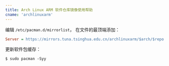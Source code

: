 ```yaml
---
title: Arch Linux ARM 软件仓库镜像使用帮助
cname: 'archlinuxarm'
---
```


编辑 `/etc/pacman.d/mirrorlist`， 在文件的最顶端添加：

```ini
Server = https://mirrors.tuna.tsinghua.edu.cn/archlinuxarm/$arch/$repo
```

更新软件包缓存：

```shell
$ sudo pacman -Syy
```
